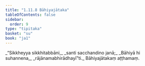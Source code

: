 ```yaml
---
title: "1.11.8 Bāhiyajātaka"
tableOfContents: false
sidebar:
  order: 9
type: "tipitaka"
basket: "su"
book: "ja1"
---
```



<DynamicBreadcrumb />

<Division number="108" book="ja1">

<Paragraph number="239" type="verses" book="ja1">
_“Sikkheyya sikkhitabbāni,_  
_santi sacchandino janā;_  
_Bāhiyā hi suhannena,_  
_rājānamabhirādhayī”ti._  


</Paragraph>
</Division>

<Paragraph number="240" type="center" book="ja1">
Bāhiyajātakaṃ aṭṭhamaṃ.
</Paragraph>